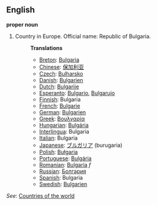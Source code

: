 ==English==

'''proper noun'''

# Country in Europe. Official name: Republic of Bulgaria.
#:'''Translations'''
#:*[[Breton]]: [[Bulgaria]]
#:*[[Chinese]]: [[保加利亚]]
#:*[[Czech]]: [[Bulharsko]]
#:*[[Danish]]: [[Bulgarien]]
#:*[[Dutch]]: [[Bulgarije]]
#:*[[Esperanto]]: [[Bulgario]], [[Bulgarujo]]
#:*[[Finnish]]: Bulgaria
#:*[[French]]: [[Bulgarie]]
#:*[[German]]: [[Bulgarien]]
#:*[[Greek]]: [[Βουλγαρία]]
#:*[[Hungarian]]: [[Bulgária]]
#:*[[Interlingua]]: Bulgaria
#:*[[Italian]]: Bulgaria
#:*[[Japanese]]: [[ブルガリア]] (burugaria)
#:*[[Polish]]: [[Bułgaria]]
#:*[[Portuguese]]: [[Bulgária]]
#:*[[Romanian]]: [[Bulgaria]] ''f''
#:*[[Russian]]: [[Болгария]]
#:*[[Spanish]]: Bulgaria
#:*[[Swedish]]: [[Bulgarien]]

''See'': [[Countries of the world]]